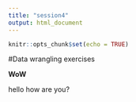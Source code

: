 ```yaml
---
title: "session4"
output: html_document
---
```


```r
knitr::opts_chunk$set(echo = TRUE)
```

#Data wrangling exercises

**WoW**

hello
how are you?
